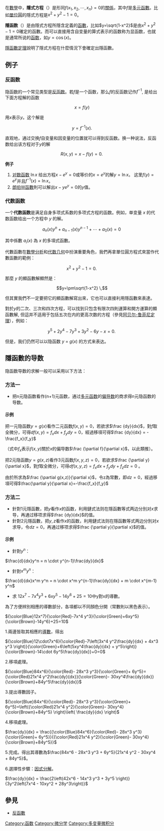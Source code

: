 {{NoteTA
|G1 = Math
}}
{{微積分學}}
在[[數學|數學]]中，'''隱式方程'''（{{lang-en|Implicit equation}}）是形同<math>f(x_1,x_2,\cdots,x_n)=0</math>的[[关系_(数学)|關係]]，其中<math>f</math>是[[多元函數|多元函數]]。比如[[單位圓|單位圓]]的隱式方程是<math>x^2+y^2-1=0</math>。

'''隱函数'''（{{lang|en|implicit function}}）是由隱式方程所隱含定義的[[函數|函數]]，比如<math>y=\sqrt{1-x^2}</math>是由<math>x^2+y^2-1=0</math>確定的函數。而可以直接用含自变量的算式表示的函数称为显函数，也就是通常所说的[[函数|函数]]，如<math>y=\cos(x)</math>。

[[隱函數定理|隱函數定理]]說明了隱式方程在什麼情況下會確定出隱函數。

==例子==
===反函数===
隐函数的一个常见类型是[[反函数|反函数]]。若<math> f</math>是一个函数，那么<math> f</math>的反函数记作<math> f^{-1}</math>, 是给出下面方程解的函数

:<math>x=f(y)</math>

用''x''表示''y''。这个解是

:<math> y = f^{-1}(x).</math>

直观地，通过交换''f''自变量和因变量的位置就可以得到反函数。换一种说法，反函数给出该方程对于<math>y</math>的解

:<math>R(x,y) = x-f(y) = 0. \, </math>

'''例子'''

# [[对数函数|对数函数]] <math>\ln x</math> 给出方程<math>x-e^y=0</math>或等价的<math>x=e^y</math>的解<math>y=\ln x</math>。 这里<math>f(y)=e^y</math>并且<math>f^{-1}(x)=\ln x </math>。
# [[朗伯W函數|朗伯W函數]]則可以解出<math>x-ye^y=0</math>的<math>y</math>值。

===代数函数===
{{main|代数函数}}
一个'''代数函数'''是满足自身多项式系数的多项式方程的函数。例如，单变量 <math>x</math> 的代数函数给出一个方程中 <math>y</math> 的解。

:<math>a_n(x)y^n+a_{n-1}(x)y^{n-1}+\cdots+a_0(x)=0 \, </math>

其中係數 <math>a_i(x)</math> 為 <math>x</math> 的多項式函數。

代數函數在[[數學分析|數學分析]]和[[代数几何|代数几何]]中扮演重要角色，我們再拿單位圓方程式來當作代數函數的範例：

:<math>x^2+y^2-1=0. \, </math>

那麼 <math>y</math> 的顯函數解顯然是：

:<math>y=\pm\sqrt{1-x^2} \, </math>

但其實我們不一定要把它的顯函數解寫出來，它也可以直接利用隱函數來表達。

對於''y''的二次、三次和四次方程，可以找到只包含有限次四則運算和開方運算的顯函數解, 但這并不适用于包括五次在内的更高次数的方程（參見[[阿贝尔-鲁菲尼定理|阿贝尔-鲁菲尼定理]]），例如： 

:<math> y^5 + 2y^4 -7y^3 + 3y^2 -6y - x = 0. \, </math>

但是，我们仍然可以以隐函数 ''y'' = ''g''(''x'') 的方式来表达。

==隱函數的导数==
隐函数导数的求解一般可以采用以下方法：
===方法一===
*把n元隐函数看作(n+1)元函数，通过[[多元函数|多元函数]]的[[偏导数|偏导数]]的商求得n元隐函数的导数。
====示例====
把一元隐函数<math>y=g(x)</math>看作二元函数<math>f(x,y)=0</math>，若欲求<math>\frac {dy}{dx}</math>，對<math>f</math>取全微分，可得<math>df(x,y)=f_xdx+f_ydy=0</math>，經過移項可得<math>\frac {dy}{dx} = -\frac{f_x}{f_y}</math>

（式中<math>f_x</math>表示<math>f(x,y)</math>關於<math>x</math>的偏导数<math>\frac {\partial f}{\partial x}</math>，以此類推）。

把2元隐函数<math>y=g(x,z)</math>看作3元函数<math>f(x,y,z)=0</math>，若欲求<math>\frac {\partial y}{\partial x}</math>，對<math>f</math>取全微分，可得<math>df(x,y,z)=f_xdx+f_ydy+f_zdz=0</math> 。

由於所求為<math>\frac {\partial g(x,z)}{\partial x}</math>，令z為常數，即<math>dz=0</math>，經過移項可得<math>\frac{\partial y}{\partial x}=-\frac{f_x}{f_y}</math>

===方法二===
*針對1元隱函數，把<math>y</math>看作<math>x</math>的函数，利用鏈式法则在隱函數等式两边分別对<math>x</math>求导，再通过移项求得<math>\frac {dy}{dx}</math>的值。
*針對2元隱函數，把<math>y,z</math>看作<math>x</math>的函数，利用鏈式法则在隱函數等式两边分別对<math>x</math>求导，令<math>dz=0</math>，再通过移项求得<math>\frac {\partial y}{\partial x}</math>的值。
====示例====
*針對<math>y^n</math>：

<math>\frac{d}{dx}y^n = n \cdot y^{n-1}\frac{dy}{dx}</math>

*針對<math>x^m y^n</math>：

<math>\frac{d}{dx}x^m y^n = n \cdot x^m y^{n-1}\frac{dy}{dx} + m \cdot x^{m-1} y^n</math>

*求<math>\ 12x^7-7x^4 y^3+6xy^5-14y^6+25=10</math>中y對x的導數。

為了方便辨別相應的導數部分，各項都以不同顏色分開（常數則以黑色表示）。

<math>{\color{Blue}12x^7}{\color{Red}-7x^4 y^3}{\color{Green}+6xy^5}{\color{Brown}-14y^6}+25=10</math>

1.兩邊皆取其相應的[[導數|導數]]，得出

<math>{\color{Blue}12\cdot7x^6}{\color{Red}-7\left(3x^4 y^2\frac{dy}{dx} + 4x^3 y^3 \right)}{\color{Green}+6\left(5xy^4\frac{dy}{dx} + y^5\right)}{\color{Brown}-14\cdot 6y^5\frac{dy}{dx}}+0=0</math>

2.移項處理。

<math>{\color{Blue}84x^6}{\color{Red}- 28x^3 y^3}{\color{Green}+ 6y^5}={\color{Red}21x^4 y^2\frac{dy}{dx}}{\color{Green}- 30xy^4\frac{dy}{dx}}{\color{Brown}+84y^5\frac{dy}{dx}}</math>

3.提出導數因子。

<math>{\color{Blue}84x^6}{\color{Red}- 28x^3 y^3}{\color{Green}+ 6y^5}=\left({\color{Red}21x^4 y^2}{\color{Green}- 30xy^4}{\color{Brown}+84y^5} \right)\left( \frac{dy}{dx} \right)</math>

4.移項處理。

<math>\frac{dy}{dx} = \frac{{\color{Blue}84x^6}{\color{Red}- 28x^3 y^3}{\color{Green}+ 6y^5}}{{\color{Red}21x^4 y^2}{\color{Green}- 30xy^4}{\color{Brown}+84y^5}}</math>

5.完成。得出其導數為<math>\frac{84x^6 - 28x^3 y^3 + 6y^5}{21x^4 y^2 - 30xy^4 + 84y^5}</math>。

6.選擇性步驟：[[因式分解|因式分解]]。

<math>\frac{dy}{dx} = \frac{2\left(42x^6 - 14x^3 y^3 + 3y^5 \right)}{3y^2\left(7x^4 - 10xy^2 + 28y^3\right)}</math>

==參見==
*[[反函數|反函數]]


[[Category:函数|Category:函数]]
[[Category:微分学|Category:微分学]]
[[Category:多变量微积分|Category:多变量微积分]]